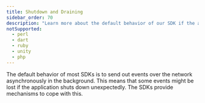 ```yaml
---
title: Shutdown and Draining
sidebar_order: 70
description: "Learn more about the default behavior of our SDK if the application shuts down unexpectedly."
notSupported:
  - perl
  - dart
  - ruby
  - unity
  - php
---
```


The default behavior of most SDKs is to send out events over the network
asynchronously in the background. This means that some events might be lost if the application shuts down unexpectedly. The SDKs provide mechanisms to cope with this.

<PlatformContent includePath="configuration/drain-example" />
